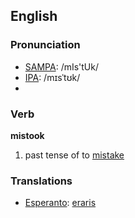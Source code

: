 ==English==

=== Pronunciation ===
*[[SAMPA]]: /mIs'tUk/
*[[IPA]]: /mɪsˈtʊk/
*{{audio|en-us-mistook.ogg|Audio (US)}}

=== Verb ===
'''mistook'''

# past tense of to [[mistake]]

=== Translations ===
*[[Esperanto]]: [[eraris]]